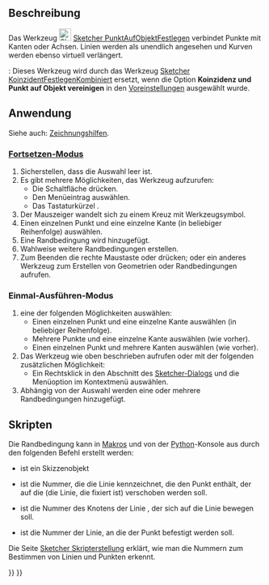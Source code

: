 <languages/>

{{Docnav/de
|[[Sketcher_ConstrainCoincident/de|KoinzidentFestlegen]]
|[[Sketcher_ConstrainHorVer/de|HorVerFestlegen]]
|[[Sketcher_Workbench/de|Sketcher]]
|IconL=Sketcher_ConstrainCoincident.svg
|IconR=Sketcher_ConstrainHorVer.svg
|IconC=Workbench_Sketcher.svg
}}

{{GuiCommand/de
|Name=Sketcher ConstrainPointOnObject
|Name/de=Sketcher PunktAufObjektFestlegen
|MenuLocation=Skizze → Randbedingungen → Punkt auf Objekt festlegen
|Workbenches=[[Sketcher_Workbench/de|Sketcher]]
|Shortcut={{KEY|O}}
|SeeAlso=[[Sketcher_ConstrainCoincidentUnified/de|Sketcher KoinzidentFestlegenKombiniert]], [[Sketcher_ConstrainCoincident/de|Sketcher KoinzidentFestlegen]]
}}

<span id="Description"></span>
==Beschreibung==

Das Werkzeug [[Image:Sketcher_ConstrainPointOnObject.svg|24px]] [[Sketcher_ConstrainPointOnObject/de|Sketcher PunktAufObjektFestlegen]] verbindet Punkte mit Kanten oder Achsen. Linien werden als unendlich angesehen und Kurven werden ebenso virtuell verlängert.

{{Version/de|1.0}}: Dieses Werkzeug wird durch das Werkzeug [[Sketcher_ConstrainCoincidentUnified/de|Sketcher KoinzidentFestlegenKombiniert]] ersetzt, wenn die Option '''Koinzidenz und Punkt auf Objekt vereinigen''' in den [[Sketcher_Preferences/de#Allgemein|Voreinstellungen]] ausgewählt wurde.

<span id="Usage"></span>
==Anwendung==

Siehe auch: [[Sketcher_Workbench/de#Zeichnungshilfen|Zeichnungshilfen]].

<span id="Continue_mode"></span>
===[[Sketcher_Workbench/de#Fortsetzen-Modi|Fortsetzen-Modus]]===

# Sicherstellen, dass die Auswahl leer ist.
# Es gibt mehrere Möglichkeiten, das Werkzeug aufzurufen:
#* Die Schaltfläche {{Button|[[Image:Sketcher_ConstrainPointOnObject.svg|16px]] [[Sketcher_ConstrainPointOnObject/de|Punkt auf Objekt festlegen]]}} drücken.
#* Den Menüeintrag {{MenuCommand|Skizze → Randbedingungen → [[Image:Sketcher_ConstrainPointOnObject.svg|16px]] Punkt auf Objekt festlegen}} auswählen.
#* Das Tastaturkürzel {{KEY|O}}.
# Der Mauszeiger wandelt sich zu einem Kreuz mit Werkzeugsymbol.
# Einen einzelnen Punkt und eine einzelne Kante (in beliebiger Reihenfolge) auswählen.
# Eine Randbedingung wird hinzugefügt.
# Wahlweise weitere Randbedingungen erstellen.
# Zum Beenden die rechte Maustaste oder {{KEY|Esc}} drücken; oder ein anderes Werkzeug zum Erstellen von Geometrien oder Randbedingungen aufrufen.

<span id="Run-once_mode"></span>
===Einmal-Ausführen-Modus===

# eine der folgenden Möglichkeiten auswählen:
#* Einen einzelnen Punkt und eine einzelne Kante auswählen (in beliebiger Reihenfolge).
#* Mehrere Punkte und eine einzelne Kante auswählen (wie vorher).
#* Einen einzelnen Punkt und mehrere Kanten auswählen (wie vorher).
# Das Werkzeug wie oben beschrieben aufrufen oder mit der folgenden zusätzlichen Möglichkeit:
#* Ein Rechtsklick in den Abschnitt {{MenuCommand|Elemente}} des [[Sketcher_Dialog/de|Sketcher-Dialogs]] und die Menüoption {{MenuCommand|[[Image:Sketcher_ConstrainPointOnObject.svg|16px]] Punkt auf Objekt festlegen}} im Kontextmenü auswählen.
# Abhängig von der Auswahl werden eine oder mehrere Randbedingungen hinzugefügt.

<span id="Scripting"></span>
==Skripten==

Die Randbedingung kann in [[Macros/de|Makros]] und von der [[Python/de|Python]]-Konsole aus durch den folgenden Befehl erstellt werden:

{{incode|Sketch.addConstraint(Sketcher.Constraint('PointOnObject',LineMoving,PointOfLineMoving,LineFixed))}}

* {{incode|Sketch}} ist ein Skizzenobjekt
* {{incode|LineMoving}} ist die Nummer, die die Linie kennzeichnet, die den Punkt enthält, der auf die {{incode|LineFixed}} (die Linie, die fixiert ist) verschoben werden soll.
* {{incode|PointOfLineMoving}} ist die Nummer des Knotens der Linie {{incode|LineMoving}}, der sich auf die Linie {{incode|LineFixed}} bewegen soll.
* {{incode|LineFixed}} ist die Nummer der Linie, an die der Punkt {{incode|PointOfLineMoving}} befestigt werden soll.

Die Seite [[Sketcher_scripting/de|Sketcher Skripterstellung]] erklärt, wie man die Nummern zum Bestimmen von Linien und Punkten erkennt.


{{Docnav/de
|[[Sketcher_ConstrainCoincident/de|KoinzidentFestlegen]]
|[[Sketcher_ConstrainHorVer/de|HorVerFestlegen]]
|[[Sketcher_Workbench/de|Sketcher]]
|IconL=Sketcher_ConstrainCoincident.svg
|IconR=Sketcher_ConstrainHorVer.svg
|IconC=Workbench_Sketcher.svg
}}

{{Sketcher_Tools_navi{{#translation:}}}}
{{Userdocnavi{{#translation:}}}}